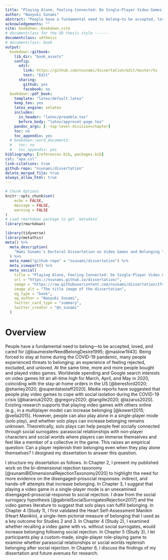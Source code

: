 ```yaml
---
title: "Playing Alone, Feeling Connected: Do Single-Player Video Games with Social Surrogates Replenish Belonging After Social Rejection?"
author: "Naoyuki Sunami"
abstract: "People have a fundamental need to belong—to be accepted, loved, and cared for. The COVID-19 pandemic has threatened people’s sense of belonging; people had to isolate themselves from others due to the stay-at-home orders. At the same time in early 2020, people started to spend more time playing video games; sales and consumption of video games skyrocketed, breaking previous records worldwide. Existing theoretical perspectives suggest one possible reason for this popularity: video games, including single-player video games, may help people feel socially connected. For example, according to the bi-dimensional rejection taxonomy, solo gameplay is a disengaged prosocial response, an attempt to replenish belonging in a hands-off, indirect manner. Also, according to the social surrogacy hypothesis, solo gameplay can provide social surrogates, symbolic bonds that can replenish belonging. Players can form parasocial relationships (one-way psychological bonds) with a non-player character in the game; players can also immerse themselves in the social worlds and feel like a member of a collective presented in the video game. Although existing theories and qualitative evidence suggest that solo gameplay can benefit belonging, quantitative evidence is lacking to support this prediction. In this dissertation, I examined if solo gameplay could replenish belonging after social rejection. In Study 1, I validated the Heart Manikin—a single-item measure of state belonging, which I used in the subsequent studies. In Study 2, rejected participants recalled their time playing a video game with vs. without social surrogates. In Study 3, rejected participants played a custom video game that manipulates parasocial relationships and social worlds. Across studies, I found that rejected participants reported similar levels of belonging after being exposed to social surrogates in video games. The results move forward the discourse on the bi-dimensional rejection taxonomy, the social surrogacy hypothesis, and the video games literature."
acknowledgements: ""
site: bookdown::bookdown_site
# documentclass for the UD thesis style ------
documentclass: udthesis
# documentclass: book
output:
  bookdown::gitbook:
    lib_dir: "book_assets"
    config:
      edit:
        link: https://github.com/nsunami/dissertation/edit/master/%s
        text: "Edit"
      sharing:
        github: yes
        facebook: no 
  bookdown::pdf_book:
    template: "latex/default.latex"
    keep_tex: yes
    latex_engine: xelatex
    includes:
      in_header: "latex/preamble.tex"
      before_body: "latex/approval-page.tex"
    pandoc_args: [--top-level-division=chapter]
    toc: no
    toc_appendix: yes
  # bookdown::word_document2:
  #   toc: no
  #   toc_appendix: yes
bibliography: [references.bib, packages.bib]
csl: "apa.csl"
link-citations: true
github-repo: "nsunami/dissertation"
delete_merged_file: true
always_allow_html: true
---
```


```r
# Chunk Options
knitr::opts_chunk$set(
	echo = FALSE,
	message = FALSE,
	warning = FALSE
)
# Load rmarkdown package to get `metadata`
library(rmarkdown)
```

```r
library(tidyverse)
library(metathis)
meta() %>%
  meta_description(
    "Nami Sunami's Doctoral Dissertation on Video Games and Belonging "
  ) %>% 
  meta_name("github-repo" = "nsunami/dissertation") %>% 
  meta_viewport() %>% 
  meta_social(
    title = "Playing Alone, Feeling Connected: Do Single-Player Video Games with Social Surrogates Replenish Belonging After Social Rejection?",
    url = "https://nsunami.github.io/dissertation/",
    image = "https://raw.githubusercontent.com/nsunami/dissertation/2f48c254e6c6ebe7410fde51f0dcaf28e9c4779c/img/og.png",
    image_alt = "The title image of the dissertation",
    og_type = "book",
    og_author = "Naoyuki Sunami",
    twitter_card_type = "summary",
    twitter_creator = "@n_sunami"
  )

```



# Overview

People have a fundamental need to belong---to be accepted, loved, and
cared for [@baumeisterNeedBelongDesire1995; @maslow1943]. Being forced to stay at home
during the COVID-19 pandemic, many people experienced threats to
belonging: an experience of feeling rejected, excluded, and unloved. At
the same time, more and more people bought and played video games.
Worldwide spending and Google search interests on video games hit an
all-time high for March, April, and May in 2020, coinciding with the
stay-at-home orders in the US [@beresford2020; @shanley2020;
@superdatastaff2020]. Media reports have suggested that people play
video games to cope with social isolation during the COVID-19 crisis
[@baraniuk2020; @gregory2020; @langille2020; @lazarus2020]. Existing
research supports that playing video games with others online (e.g., in
a multiplayer mode) can increase belonging [@kowert2015; @vella2015].
However, people can also play alone in a single-player mode (solo play),
and whether solo plays can increase belonging remains unknown.
Theoretically, solo plays can help people feel socially connected
through social surrogates: parasocial relationships with non-player
characters and social worlds where players can immerse themselves and
feel like a member of a collective in the game. This raises an empirical
question: Can a player replenish their belonging even when they play
alone themselves? I designed my dissertation to answer this question.

I structure my dissertation as follows. In Chapter 2, I present my
published work on the bi-dimensional rejection taxonomy [@sunamiBIDimensionalRejectionTaxonomy2020]
to highlight the need for more evidence on the disengaged-prosocial
responses: indirect, and hands-off attempts that increase belonging. In
Chapter 3, I suggest that playing a video game in a single-player mode
is an unexamined disengaged-prosocial response to social rejection. I
draw from the social surrogacy hypothesis [@gabrielSocialSurrogatesRejection2017] and the video
games literature to suggest that solo plays can fulfill belonging. In
Chapter 4 (Study 1), I first validated the Heart Self-Assessment Manikin
(Heart Manikin), a single-item pictorial measure of belonging that I
used as a key outcome for Studies 2 and 3. In Chapter 4 (Study 2), I
examined whether recalling a video game with vs. without social
surrogates, would increase belonging following social rejection. In
Chapter 5 (Study 3), I let participants play a custom-made,
single-player role-playing game to examine whether parasocial
relationships or social worlds replenish belonging after social
rejection. In Chapter 6, I discuss the findings of my dissertation and
future avenues for research.

